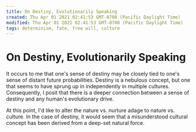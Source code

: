 ```yaml
---
title: On Destiny, Evolutionarily Speaking
created: Thu Apr 01 2021 02:41:53 GMT-0700 (Pacific Daylight Time)
modified: Thu Apr 01 2021 02:41:53 GMT-0700 (Pacific Daylight Time)
tags: determinism, fate, free will, culture
---
```


# On Destiny, Evolutionarily Speaking

It occurs to me that one's sense of destiny may be closely tied to one's sense of distant future probabilities. Destiny is a nebulous concept, but one that seems to have sprung up in independently in multiple cultures. Consequently, I posit that there is a deeper connection between a sense of destiny and any human's evolutionary drive.

At this point, I'd like to alter the nature vs. nurture adage to nature vs. culture. In the case of destiny, it would seem that a misunderstood cultural concept has been derived from a deep-set natural force.
